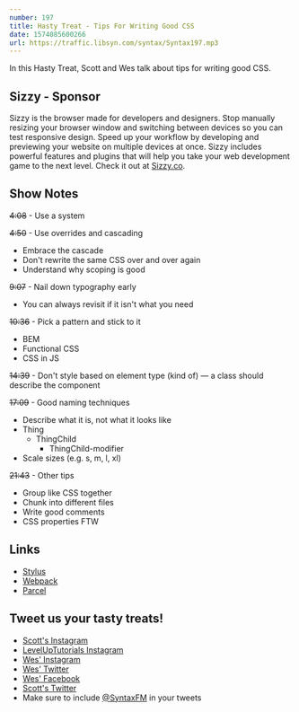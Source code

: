 ```yaml
---
number: 197
title: Hasty Treat - Tips For Writing Good CSS
date: 1574085600266
url: https://traffic.libsyn.com/syntax/Syntax197.mp3
---
```


In this Hasty Treat, Scott and Wes talk about tips for writing good CSS. 

## Sizzy - Sponsor
Sizzy is the browser made for developers and designers. Stop manually resizing your browser window and switching between devices so you can test responsive design. Speed up your workflow by developing and previewing your website on multiple devices at once. Sizzy includes powerful features and plugins that will help you take your web development game to the next level. Check it out at [Sizzy.co](https://sizzy.co/).

## Show Notes

~~4:08~~ - Use a system

~~4:50~~ - Use overrides and cascading 

* Embrace the cascade
* Don't rewrite the same CSS over and over again
* Understand why scoping is good

~~9:07~~ - Nail down typography early

* You can always revisit if it isn't what you need

~~10:36~~ - Pick a pattern and stick to it

* BEM
* Functional CSS
* CSS in JS

~~14:39~~ - Don't style based on element type (kind of) — a class should describe the component 

~~17:09~~ - Good naming techniques

* Describe what it is, not what it looks like
* Thing
  * ThingChild
    * ThingChild-modifier
* Scale sizes (e.g. s, m, l, xl)

~~21:43~~ - Other tips

* Group like CSS together
* Chunk into different files
* Write good comments
* CSS properties FTW

## Links
* [Stylus](http://stylus-lang.com/)
* [Webpack](https://webpack.js.org/)
* [Parcel](https://parceljs.org/)

## Tweet us your tasty treats!
* [Scott's Instagram](https://www.instagram.com/stolinski/)
* [LevelUpTutorials Instagram](https://www.instagram.com/LevelUpTutorials/)
* [Wes' Instagram](https://www.instagram.com/wesbos/)
* [Wes' Twitter](https://twitter.com/wesbos)
* [Wes' Facebook](https://www.facebook.com/wesbos.developer)
* [Scott's Twitter](https://twitter.com/stolinski)
* Make sure to include [@SyntaxFM](https://twitter.com/SyntaxFM) in your tweets
